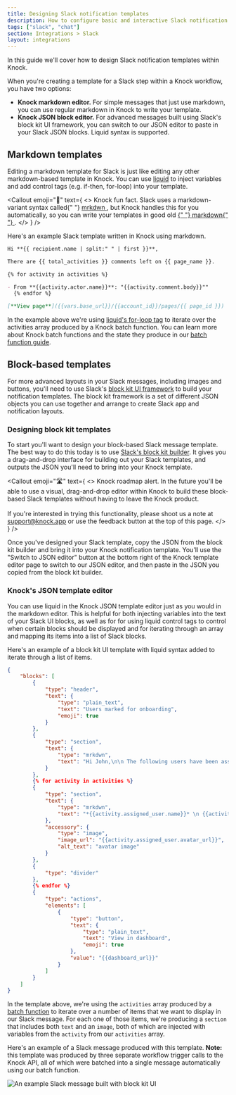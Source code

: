 ```yaml
---
title: Designing Slack notification templates
description: How to configure basic and interactive Slack notification templates in Knock.
tags: ["slack", "chat"]
section: Integrations > Slack
layout: integrations
---
```


In this guide we'll cover how to design Slack notification templates within Knock.

When you're creating a template for a Slack step within a Knock workflow, you have two options:

- **Knock markdown editor.** For simple messages that just use markdown, you can use regular markdown in Knock to write your template.
- **Knock JSON block editor.** For advanced messages built using Slack's block kit UI framework, you can switch to our JSON editor to paste in your Slack JSON blocks. Liquid syntax is supported.

## Markdown templates

Editing a markdown template for Slack is just like editing any other markdown-based template in Knock. You can use [liquid](https://shopify.github.io/liquid/) to inject variables and add control tags (e.g. if-then, for-loop) into your template.

<Callout
  emoji="🌠"
  text={
    <>
      <span className="font-bold">Knock fun fact.</span> Slack uses a
      markdown-variant syntax called{" "}
      <a href="https://api.slack.com/reference/surfaces/formatting#basics">
        mrkdwn
      </a>
      , but Knock handles this for you automatically, so you can write your templates
      in good old <a href="https://daringfireball.net/projects/markdown/">
        {" "}
        markdown{" "}
      </a>.
    </>
  }
/>

Here's an example Slack template written in Knock using markdown.

```markdown A markdown-based Slack template with for-loop iteration
Hi **{{ recipient.name | split:" " | first }}**,

There are {{ total_activities }} comments left on {{ page_name }}.

{% for activity in activities %}

- From **{{activity.actor.name}}**: "{{activity.comment.body}}""
  {% endfor %}

[**View page**]({{vars.base_url}}/{{account_id}}/pages/{{ page_id }})
```

In the example above we're using [liquid's for-loop tag](https://shopify.github.io/liquid/tags/iteration/) to iterate over the activities array produced by a Knock batch function. You can learn more about Knock batch functions and the state they produce in our [batch function guide](/send-notifications/designing-workflows/batch-function).

## Block-based templates

For more advanced layouts in your Slack messages, including images and buttons, you'll need to use Slack's [block kit UI framework](https://api.slack.com/block-kit) to build your notification templates. The block kit framework is a set of different JSON objects you can use together and arrange to create Slack app and notification layouts.

### Designing block kit templates

To start you'll want to design your block-based Slack message template. The best way to do this today is to use [Slack's block kit builder](https://app.slack.com/block-kit-builder/). It gives you a drag-and-drop interface for building out your Slack templates, and outputs the JSON you'll need to bring into your Knock template.

<Callout
  emoji="🛣"
  text={
    <>
      <span className="font-bold">Knock roadmap alert.</span> In the future
      you'll be able to use a visual, drag-and-drop editor within Knock to build
      these block-based Slack templates without having to leave the Knock
      product. <br />
      <br /> If you're interested in trying this functionality, please shoot us a
      note at <a href="mailto:support@knock.app">support@knock.app</a> or use the
      feedback button at the top of this page.
    </>
  }
/>

Once you've designed your Slack template, copy the JSON from the block kit builder and bring it into your Knock notification template. You'll use the "Switch to JSON editor" button at the bottom right of the Knock template editor page to switch to our JSON editor, and then paste in the JSON you copied from the block kit builder.

### Knock's JSON template editor

You can use liquid in the Knock JSON template editor just as you would in the markdown editor. This is helpful for both injecting variables into the text of your Slack UI blocks, as well as for for using liquid control tags to control when certain blocks should be displayed and for iterating through an array and mapping its items into a list of Slack blocks.

Here's an example of a block kit UI template with liquid syntax added to iterate through a list of items.

```json A block kit UI template in Knock with for-loop iteration
{
	"blocks": [
		{
			"type": "header",
			"text": {
				"type": "plain_text",
				"text": "Users marked for onboarding",
				"emoji": true
			}
		},
		{
			"type": "section",
			"text": {
				"type": "mrkdwn",
				"text": "Hi John,\n\n The following users have been assigned to you for onboarding today:"
			}
		},
		{% for activity in activities %}
		{
			"type": "section",
			"text": {
				"type": "mrkdwn",
				"text": "*{{activity.assigned_user.name}}* \n {{activity.assigned_user.email}} \n _{{activity.assigned_user.title}}_"
			},
			"accessory": {
				"type": "image",
				"image_url": "{{activity.assigned_user.avatar_url}}",
				"alt_text": "avatar image"
			}
		},
		{
			"type": "divider"
		},
		{% endfor %}
		{
			"type": "actions",
			"elements": [
				{
					"type": "button",
					"text": {
						"type": "plain_text",
						"text": "View in dashboard",
						"emoji": true
					},
					"value": "{{dashboard_url}}"
				}
			]
		}
	]
}
```

In the template above, we're using the `activities` array produced by a [batch function](/send-notifications/designing-workflows/batch-function) to iterate over a number of items that we want to display in our Slack message. For each one of those items, we're producing a `section` that includes both `text` and an `image`, both of which are injected with variables from the `activity` from our `activities` array.

Here's an example of a Slack message produced with this template. **Note:** this template was produced by three separate workflow trigger calls to the Knock API, all of which were batched into a single message automatically using our batch function.

![An example Slack message built with block kit UI](/images/slack-json-block-example.png)
